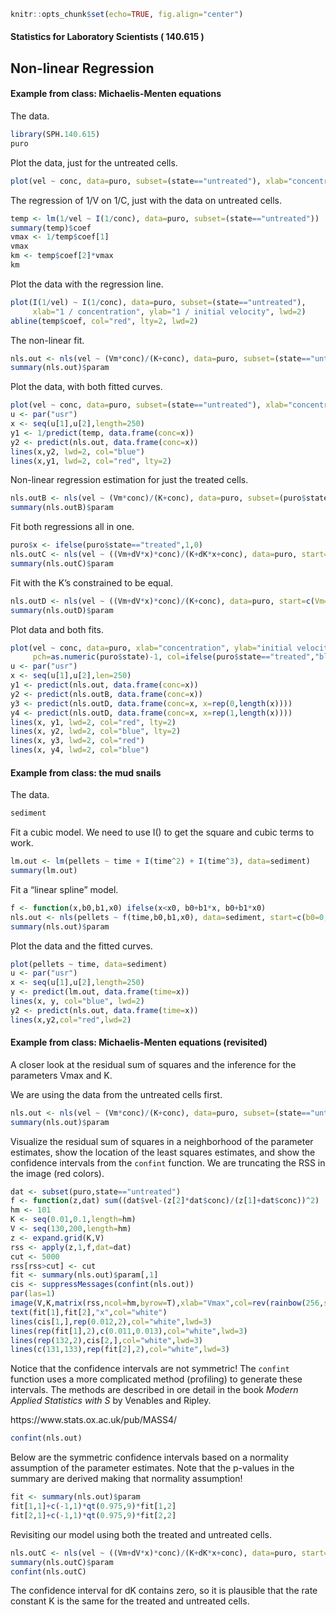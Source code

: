 ```r
knitr::opts_chunk$set(echo=TRUE, fig.align="center")
```

#### Statistics for Laboratory Scientists ( 140.615 )

## Non-linear Regression

#### Example from class: Michaelis-Menten equations

The data.

```r
library(SPH.140.615)
puro
```

Plot the data, just for the untreated cells.

```r
plot(vel ~ conc, data=puro, subset=(state=="untreated"), xlab="concentration", ylab="initial velocity", lwd=2)
```

The regression of 1/V on 1/C, just with the data on untreated cells.

```r
temp <- lm(1/vel ~ I(1/conc), data=puro, subset=(state=="untreated"))
summary(temp)$coef
vmax <- 1/temp$coef[1]
vmax
km <- temp$coef[2]*vmax
km
```

Plot the data with the regression line.

```r
plot(I(1/vel) ~ I(1/conc), data=puro, subset=(state=="untreated"), 
     xlab="1 / concentration", ylab="1 / initial velocity", lwd=2)
abline(temp$coef, col="red", lty=2, lwd=2)
```

The non-linear fit.

```r
nls.out <- nls(vel ~ (Vm*conc)/(K+conc), data=puro, subset=(state=="untreated"), start = c(Vm=143,K=0.031))
summary(nls.out)$param
```

Plot the data, with both fitted curves.

```r
plot(vel ~ conc, data=puro, subset=(state=="untreated"), xlab="concentration", ylab="initial velocity", lwd=2)
u <- par("usr")
x <- seq(u[1],u[2],length=250)
y1 <- 1/predict(temp, data.frame(conc=x))
y2 <- predict(nls.out, data.frame(conc=x))
lines(x,y2, lwd=2, col="blue")
lines(x,y1, lwd=2, col="red", lty=2)
```

Non-linear regression estimation for just the treated cells.

```r
nls.outB <- nls(vel ~ (Vm*conc)/(K+conc), data=puro, subset=(puro$state=="treated"), start=c(Vm=160,K=0.048))
summary(nls.outB)$param
```

Fit both regressions all in one.

```r
puro$x <- ifelse(puro$state=="treated",1,0)
nls.outC <- nls(vel ~ ((Vm+dV*x)*conc)/(K+dK*x+conc), data=puro, start=c(Vm=160,K=0.048,dV=0,dK=0))
summary(nls.outC)$param
```

Fit with the K's constrained to be equal.

```r
nls.outD <- nls(vel ~ ((Vm+dV*x)*conc)/(K+conc), data=puro, start=c(Vm=160,K=0.048,dV=0))
summary(nls.outD)$param
```

Plot data and both fits.

```r
plot(vel ~ conc, data=puro, xlab="concentration", ylab="initial velocity", lwd=2,
     pch=as.numeric(puro$state)-1, col=ifelse(puro$state=="treated","blue","red"))
u <- par("usr")
x <- seq(u[1],u[2],len=250)
y1 <- predict(nls.out, data.frame(conc=x))
y2 <- predict(nls.outB, data.frame(conc=x))
y3 <- predict(nls.outD, data.frame(conc=x, x=rep(0,length(x))))
y4 <- predict(nls.outD, data.frame(conc=x, x=rep(1,length(x))))
lines(x, y1, lwd=2, col="red", lty=2)
lines(x, y2, lwd=2, col="blue", lty=2)
lines(x, y3, lwd=2, col="red")
lines(x, y4, lwd=2, col="blue")
```

#### Example from class: the mud snails

The data.

```r
sediment
```

Fit a cubic model. We need to use I() to get the square and cubic terms to work.

```r
lm.out <- lm(pellets ~ time + I(time^2) + I(time^3), data=sediment)
summary(lm.out)
```

Fit a "linear spline" model.

```r
f <- function(x,b0,b1,x0) ifelse(x<x0, b0+b1*x, b0+b1*x0)
nls.out <- nls(pellets ~ f(time,b0,b1,x0), data=sediment, start=c(b0=0,b1=50,x0=30))
summary(nls.out)$param
```

Plot the data and the fitted curves.

```r
plot(pellets ~ time, data=sediment)
u <- par("usr") 
x <- seq(u[1],u[2],length=250)
y <- predict(lm.out, data.frame(time=x))
lines(x, y, col="blue", lwd=2)
y2 <- predict(nls.out, data.frame(time=x))
lines(x,y2,col="red",lwd=2)
```

#### Example from class: Michaelis-Menten equations (revisited)

A closer look at the residual sum of squares and the inference for the parameters Vmax and K.

We are using the data from the untreated cells first.

```r
nls.out <- nls(vel ~ (Vm*conc)/(K+conc), data=puro, subset=(state=="untreated"), start = c(Vm=143,K=0.031))
summary(nls.out)$param
```

Visualize the residual sum of squares in a neighborhood of the parameter estimates, show the location of the least squares estimates, and show the confidence intervals from the `confint` function. We are truncating the RSS in the image (red colors).

```r
dat <- subset(puro,state=="untreated")
f <- function(z,dat) sum((dat$vel-(z[2]*dat$conc)/(z[1]+dat$conc))^2)
hm <- 101
K <- seq(0.01,0.1,length=hm)
V <- seq(130,200,length=hm)
z <- expand.grid(K,V)
rss <- apply(z,1,f,dat=dat)
cut <- 5000
rss[rss>cut] <- cut
fit <- summary(nls.out)$param[,1]
cis <- suppressMessages(confint(nls.out))
par(las=1)
image(V,K,matrix(rss,ncol=hm,byrow=T),xlab="Vmax",col=rev(rainbow(256,start=0,end=2/3)))
text(fit[1],fit[2],"x",col="white")
lines(cis[1,],rep(0.012,2),col="white",lwd=3)
lines(rep(fit[1],2),c(0.011,0.013),col="white",lwd=3)
lines(rep(132,2),cis[2,],col="white",lwd=3)
lines(c(131,133),rep(fit[2],2),col="white",lwd=3)
```

Notice that the confidence intervals are not symmetric! The `confint` function uses a more complicated method (profiling) to generate these intervals. The methods are described in ore detail in the book <i>Modern Applied Statistics with S</i> by Venables and Ripley. 

https://www.stats.ox.ac.uk/pub/MASS4/

```r
confint(nls.out)
```

Below are the symmetric confidence intervals based on a normality assumption of the parameter estimates. Note that the p-values in the summary are derived making that normality assumption! 

```r
fit <- summary(nls.out)$param
fit[1,1]+c(-1,1)*qt(0.975,9)*fit[1,2]
fit[2,1]+c(-1,1)*qt(0.975,9)*fit[2,2]
```

Revisiting our model using both the treated and untreated cells.

```r
nls.outC <- nls(vel ~ ((Vm+dV*x)*conc)/(K+dK*x+conc), data=puro, start=c(Vm=160,K=0.048,dV=0,dK=0))
summary(nls.outC)$param
confint(nls.outC)
```

The confidence interval for dK contains zero, so it is plausible that the rate constant K is the same for the treated and untreated cells.






